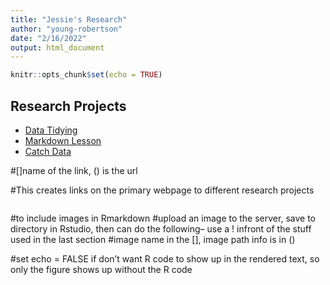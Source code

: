 ```yaml
---
title: "Jessie's Research"
author: "young-robertson"
date: "2/16/2022"
output: html_document
---
```


```r
knitr::opts_chunk$set(echo = TRUE)
```

## Research Projects

- [Data Tidying](Rmd/data-tidying.html)
- [Markdown Lesson](Rmd/rmarkdown-lesson.html)
- [Catch Data](CatchData-Separate.html)

#[]name of the link, () is the url 

#This creates links on the primary webpage to different research projects

```r

```

#to include images in Rmarkdown
#upload an image to the server, save to directory in Rstudio, then can do the following-- use a ! infront of the stuff used in the last section #image name in the [], image path info is in ()

#set echo = FALSE if don't want R code to show up in the rendered text, so only the figure shows up without the R code
